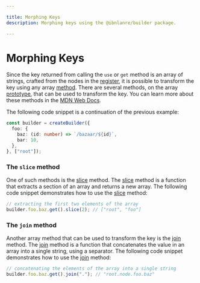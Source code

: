```yaml
---

title: Morphing Keys
description: Morphing keys using the @ibnlanre/builder package.

---
```


# Morphing Keys

Since the key returned from calling the `use` or `get` method is an array of strings, crafted from the nodes in the [register][4], it is possible to transform the key using any array [method][array]. There are several methods, on the array [prototype][prototype], that can be used to transform the key. You can learn more about these methods in the [MDN Web Docs][methods].

The following code snippet is a continuation of the previous example:

```typescript copy
const builder = createBuilder({
  foo: {
    baz: (id: number) => `/bazaar/${id}`,
    bar: 10,
  },
}, ["root"]);
```

### The `slice` method

One of such methods is the [slice][slice] method. The [slice][slice] method is a function that extracts a section of an array and returns a new array. The following code snippet demonstrates how to use the [slice][slice] method:

```typescript copy
// extracting the first two elements of the array
builder.foo.baz.get().slice(2); // ["root", "foo"]
```

### The `join` method

Another array method that can be used to transform the key is the [join][join] method. The [join][join] method is a function that concatenates the value in an array into a single string, using a separator. The following code snippet demonstrates how to use the [join][join] method:

```typescript copy
// concatenating the elements of the array into a single string
builder.foo.baz.get().join("."); // "root.node.foo.baz"
```

[4]: /core-concepts/registers

[methods]: https://developer.mozilla.org/en-US/docs/Web/JavaScript/Reference/Global_Objects/Array#instance_methods
[slice]: https://developer.mozilla.org/en-US/docs/Web/JavaScript/Reference/Global_Objects/Array/slice
[join]: https://developer.mozilla.org/en-US/docs/Web/JavaScript/Reference/Global_Objects/Array/join
[prototype]: https://javascript.info/native-prototypes
[array]: https://javascript.info/array-methods